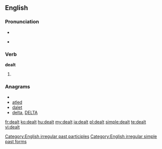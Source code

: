 ==English==

===Pronunciation===
* {{IPA|/ˈdɛlt/}}
* {{audio|en-us-dealt.ogg|Audio (US)}}
*: {{rhymes|ɛlt}}

===Verb===
'''dealt'''

# {{past of|deal}}

===Anagrams===
* {{alphagram|adelt}}
* [[atled#English|atled]]
* [[dalet#English|dalet]]
* [[delta#English|delta]], [[DELTA#English|DELTA]]

[[Category:English irregular past participles]]
[[Category:English irregular simple past forms]]

[[fr:dealt]]
[[ko:dealt]]
[[hu:dealt]]
[[my:dealt]]
[[ja:dealt]]
[[pl:dealt]]
[[simple:dealt]]
[[te:dealt]]
[[vi:dealt]]